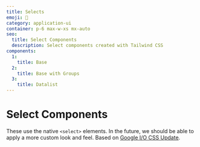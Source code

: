```yaml
---
title: Selects
emoji: 📣
category: application-ui
container: p-6 max-w-xs mx-auto
seo:
  title: Select Components
  description: Select components created with Tailwind CSS
components:
  1:
    title: Base
  2:
    title: Base with Groups
  3:
    title: Datalist
---
```


# Select Components

These use the native `<select>` elements. In the future, we should be able to apply a more custom look and feel. Based on [Google I/O CSS Update](https://developer.chrome.com/blog/whats-new-css-ui-2023/#selectmenu).

<CollectionList componentsData={componentsData} componentContainer={componentContainer} />

